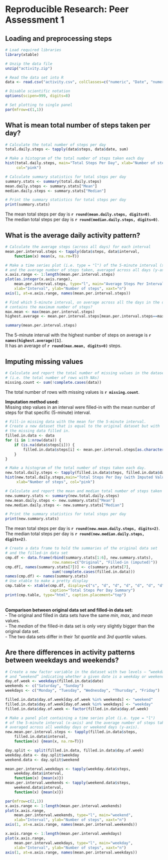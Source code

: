 # Reproducible Research: Peer Assessment 1


## Loading and preprocessing steps
```r
# Load required libraries
library(xtable)

# Unzip the data file
unzip("activity.zip")

# Read the data set into R
data <- read.csv("activity.csv", colClasses=c("numeric", "Date", "numeric"))

# Disable scientific notation
options(scipen=999, digits=8)

# Set plotting to single panel
par(mfrow=c(1,1))
```

## What is mean total number of steps taken per day?
```r
# Calculate the total number of steps per day
total.daily.steps <- tapply(data$steps, data$date, sum)

# Make a histogram of the total number of steps taken each day
hist(total.daily.steps, main="Total Steps Per Day", xlab="Number of steps",
     col="pink")

# Calculate summary statistics for total steps per day
summary.stats <- summary(total.daily.steps)
mean.daily.steps <- summary.stats["Mean"]
median.daily.steps <- summary.stats["Median"]

# Print the summary statistics for total steps per day
print(summary.stats)
```

The mean total steps per day is **`r round(mean.daily.steps, digits=0)`**.  
The median total steps per day is **`r round(median.daily.steps, digits=0)`**.

## What is the average daily activity pattern?

```r
# Calculate the average steps (across all days) for each interval
mean.per.interval.steps <- tapply(data$steps, data$interval, 
    function(x) mean(x, na.rm=T))

# Make a time series plot (i.e. type = "l") of the 5-minute interval (x-axis) 
# and the average number of steps taken, averaged across all days (y-axis)
x.axis.range <- 1:length(mean.per.interval.steps)
plot(as.integer(x.axis.range), 
    mean.per.interval.steps, type="l", main="Average Steps Per Interval",
    xlab="Interval", ylab="Number of steps", xaxt="n")
axis(1, at=x.axis.range, names(mean.per.interval.steps))

# Find which 5-minute interval, on average across all the days in the dataset, 
# contains the maximum number of steps?
max.mean <- max(mean.per.interval.steps)
highest.average <- mean.per.interval.steps[mean.per.interval.steps==max.mean]

summary(mean.per.interval.steps)
```

The 5-minute interval with the highest number of steps on average is 
**`r names(highest.average)[1]`**.   
It has an average of **`r round(max.mean, digits=0)`** steps.

## Imputing missing values

```r
# Calculate and report the total number of missing values in the dataset 
# (i.e. the total number of rows with NAs)
missing.count <- sum(!complete.cases(data))
```

The total number of rows with missing values is **`r missing.count`**.  

**Imputation method used:**  
Missing step values in an interval were filled-in with the mean number of
steps for that specific (5-minute) interval.

```r
# Fill-in missing data with the mean for the 5-minute interval.
# Create a new dataset that is equal to the original dataset but with 
# the missing data filled in.
filled.in.data <- data
for (i in 1:nrow(data)) {
    if (is.na(data$steps[i])) {
        filled.in.data$steps[i] <- mean.per.interval.steps[as.character(data$interval[i])]
    } 
}

# Make a histogram of the total number of steps taken each day.
new.total.daily.steps <- tapply(filled.in.data$steps, filled.in.data$date, sum)
hist(new.total.daily.steps,main="Total Steps Per Day (with Imputed Values)", 
     xlab="Number of steps", col="pink")

# Calculate and report the mean and median total number of steps taken per day. 
new.summary.stats <- summary(new.total.daily.steps)
new.mean.daily.steps <- new.summary.stats["Mean"]
new.median.daily.steps <- new.summary.stats["Median"]

# Print the summary statistics for total steps per day
print(new.summary.stats)
```

The mean total steps per day is **`r round(new.mean.daily.steps, digits=2)`**.  
The median total steps per day is **`r round(new.median.daily.steps, digits=2)`**.  

```r
# Create a data frame to hold the summaries of the original data set
# and the filled-in data set
cmp.df <- data.frame(rbind(summary.stats[1:6], new.summary.stats),
                     row.names=c("Original", "Filled-in (imputed)"))
cmp.df[, names(summary.stats[7])] <- c(summary.stats[7], 
                     sum(!complete.cases(filled.in.data)))
names(cmp.df) <- names(summary.stats)
# Use xtable to make a pretty display
cmp.table <- xtable(cmp.df, display=c("s", "d", "d", "d", "d", "d", "d", "d"),
                    caption="Total Steps Per Day Summary")
print(cmp.table, type="html", caption.placement="top")
```

<br>
**Comparison between original data set and filled-in data set:**  
- The original and filled in data sets have the same *min*, *max*,
  and *mean* values.  
- The *median* of the filled-in data set is only very slightly bigger than
  the original data set.  
- The two data sets differ in their *1st quartile* and *3rd quartile* values.

## Are there differences in activity patterns between weekdays and weekends?
```r
# Create a new factor variable in the dataset with two levels – “weekday” 
# and “weekend” indicating whether a given date is a weekday or weekend day.
day.of.week <- weekdays(filled.in.data$date)
weekends <- c("Saturday", "Sunday")
weekdays <- c("Monday", "Tuesday", "Wednesday", "Thursday", "Friday")

filled.in.data$day.of.week[day.of.week %in% weekends] <- "weekend"
filled.in.data$day.of.week[day.of.week %in% weekdays] <- "weekday"
filled.in.data$day.of.week <- factor(filled.in.data$day.of.week)

# Make a panel plot containing a time series plot (i.e. type = "l") 
# of the 5-minute interval (x-axis) and the average number of steps taken, 
# averaged across all weekday days or weekend days (y-axis). 
new.mean.per.interval.steps <- tapply(filled.in.data$steps, 
    filled.in.data$interval, 
    function(x) {mean(x, na.rm=T)})

day.split <- split(filled.in.data, filled.in.data$day.of.week)
weekday.data <- day.split$weekday
weekend.data <- day.split$weekend

mean.per.interval.weekdays <- tapply(weekday.data$steps, 
    weekday.data$interval, 
    function(x) {mean(x)})
mean.per.interval.weekends <- tapply(weekend.data$steps, 
    weekend.data$interval, 
    function(x) {mean(x)})

par(mfrow=c(2,1))
x.axis.range <- 1:length(mean.per.interval.weekends)
plot(x.axis.range, 
    mean.per.interval.weekends, type="l", main="weekend",
    xlab="Interval", ylab="Number of steps", xaxt="n")
axis(1, at=x.axis.range, names(mean.per.interval.weekends))

x.axis.range <- 1:length(mean.per.interval.weekdays)
plot(x.axis.range, 
    mean.per.interval.weekdays, type="l", main="weekday",
    xlab="Interval", ylab="Number of steps", xaxt="n")
axis(1, at=x.axis.range, names(mean.per.interval.weekdays))
```